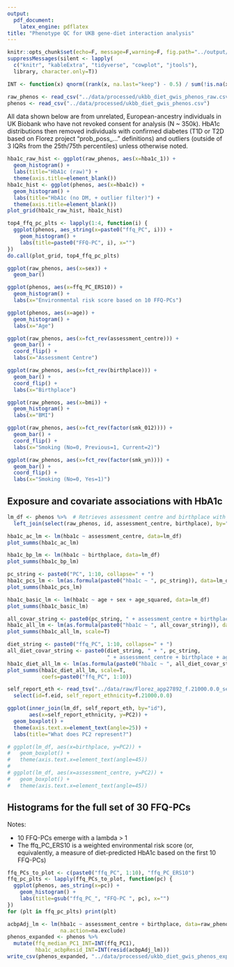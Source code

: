 ```yaml
---
output: 
  pdf_document:
    latex_engine: pdflatex
title: "Phenotype QC for UKB gene-diet interaction analysis"
---
```


```r
knitr::opts_chunk$set(echo=F, message=F,warning=F, fig.path="../output/figures/")
suppressMessages(silent <- lapply(
  c("knitr", "kableExtra", "tidyverse", "cowplot", "jtools"), 
  library, character.only=T))
```

```r
INT <- function(x) qnorm((rank(x, na.last="keep") - 0.5) / sum(!is.na(x)))
```

```r
raw_phenos <- read_csv("../data/processed/ukbb_diet_gwis_phenos_raw.csv")
phenos <- read_csv("../data/processed/ukbb_diet_gwis_phenos.csv")
```

All data shown below are from unrelated, European-ancestry individuals in UK Biobank who have not revoked consent for analysis (N ~ 350k). HbA1c distributions then removed individuals with confirmed diabetes (T1D or T2D based on Florez project "prob_poss_..." definitions) and outliers (outside of 3 IQRs from the 25th/75th percentiles) unless otherwise noted.

```r
hba1c_raw_hist <- ggplot(raw_phenos, aes(x=hba1c_1)) + 
  geom_histogram() +
  labs(title="HbA1c (raw)") +
  theme(axis.title=element_blank())
hba1c_hist <- ggplot(phenos, aes(x=hba1c)) +
  geom_histogram() +
  labs(title="HbA1c (no DM, + outlier filter)") +
  theme(axis.title=element_blank())
plot_grid(hba1c_raw_hist, hba1c_hist)

top4_ffq_pc_plts <- lapply(1:4, function(i) {
  ggplot(phenos, aes_string(x=paste0("ffq_PC", i))) +
    geom_histogram() +
    labs(title=paste0("FFQ-PC", i), x="")
})
do.call(plot_grid, top4_ffq_pc_plts)

ggplot(raw_phenos, aes(x=sex)) +
  geom_bar()

ggplot(phenos, aes(x=ffq_PC_ERS10)) +
  geom_histogram() +
  labs(x="Environmental risk score based on 10 FFQ-PCs")

ggplot(phenos, aes(x=age)) +
  geom_histogram() +
  labs(x="Age")

ggplot(raw_phenos, aes(x=fct_rev(assessment_centre))) +
  geom_bar() +
  coord_flip() +
  labs(x="Assessment Centre")

ggplot(raw_phenos, aes(x=fct_rev(birthplace))) +
  geom_bar() +
  coord_flip() +
  labs(x="Birthplace")

ggplot(raw_phenos, aes(x=bmi)) +
  geom_histogram() +
  labs(x="BMI")

ggplot(raw_phenos, aes(x=fct_rev(factor(smk_012)))) +
  geom_bar() +
  coord_flip() +
  labs(x="Smoking (No=0, Previous=1, Current=2)")

ggplot(raw_phenos, aes(x=fct_rev(factor(smk_yn)))) +
  geom_bar() +
  coord_flip() +
  labs(x="Smoking (No=0, Yes=1)")
```

## Exposure and covariate associations with HbA1c

```r
lm_df <- phenos %>%  # Retrieves assessment centre and birthplace with their original factor codings
  left_join(select(raw_phenos, id, assessment_centre, birthplace), by="id")

hba1c_ac_lm <- lm(hba1c ~ assessment_centre, data=lm_df)
plot_summs(hba1c_ac_lm)

hba1c_bp_lm <- lm(hba1c ~ birthplace, data=lm_df)
plot_summs(hba1c_bp_lm)

pc_string <- paste0("PC", 1:10, collapse=" + ")
hba1c_pcs_lm <- lm(as.formula(paste0("hba1c ~ ", pc_string)), data=lm_df)
plot_summs(hba1c_pcs_lm)

hba1c_basic_lm <- lm(hba1c ~ age + sex + age_squared, data=lm_df)
plot_summs(hba1c_basic_lm)

all_covar_string <- paste0(pc_string, " + assessment_centre + birthplace + age + sex + age_squared")
hba1c_all_lm <- lm(as.formula(paste0("hba1c ~ ", all_covar_string)), data=lm_df)
plot_summs(hba1c_all_lm, scale=T)

diet_string <- paste0("ffq_PC", 1:10, collapse=" + ")
all_diet_covar_string <- paste0(diet_string, " + ", pc_string, 
                                " + assessment_centre + birthplace + age + sex + age_squared")
hba1c_diet_all_lm <- lm(as.formula(paste0("hba1c ~ ", all_diet_covar_string)), data=lm_df)
plot_summs(hba1c_diet_all_lm, scale=T,
           coefs=paste0("ffq_PC", 1:10))
```

```r
self_report_eth <- read_tsv("../data/raw/Florez_app27892_f.21000.0.0_selfreportethnicity.txt") %>%
  select(id=f.eid, self_report_ethnicity=f.21000.0.0)

ggplot(inner_join(lm_df, self_report_eth, by="id"), 
       aes(x=self_report_ethnicity, y=PC2)) +
  geom_boxplot() +
  theme(axis.text.x=element_text(angle=25)) +
  labs(title="What does PC2 represent?")

# ggplot(lm_df, aes(x=birthplace, y=PC2)) +
#   geom_boxplot() +
#   theme(axis.text.x=element_text(angle=45))
# 
# ggplot(lm_df, aes(x=assessment_centre, y=PC2)) +
#   geom_boxplot() +
#   theme(axis.text.x=element_text(angle=45))
```

## Histograms for the full set of 30 FFQ-PCs

Notes:

* 10 FFQ-PCs emerge with a lambda > 1
* The ffq_PC_ERS10 is a weighted environmental risk score (or, equivalently, a measure of diet-predicted HbA1c based on the first 10 FFQ-PCs)

```r
ffq_PCs_to_plot <- c(paste0("ffq_PC", 1:10), "ffq_PC_ERS10")
ffq_pc_plts <- lapply(ffq_PCs_to_plot, function(pc) {
  ggplot(phenos, aes_string(x=pc)) +
    geom_histogram() +
    labs(title=gsub("ffq_PC_", "FFQ-PC ", pc), x="")
})
for (plt in ffq_pc_plts) print(plt)
```

```r
acbpAdj_lm <- lm(hba1c ~ assessment_centre + birthplace, data=raw_phenos,
                 na.action=na.exclude)
phenos_expanded <- phenos %>%
  mutate(ffq_median_PC1_INT=INT(ffq_PC1),
         hba1c_acbpResid_INT=INT(resid(acbpAdj_lm)))
write_csv(phenos_expanded, "../data/processed/ukbb_diet_gwis_phenos_expanded.csv")
```
